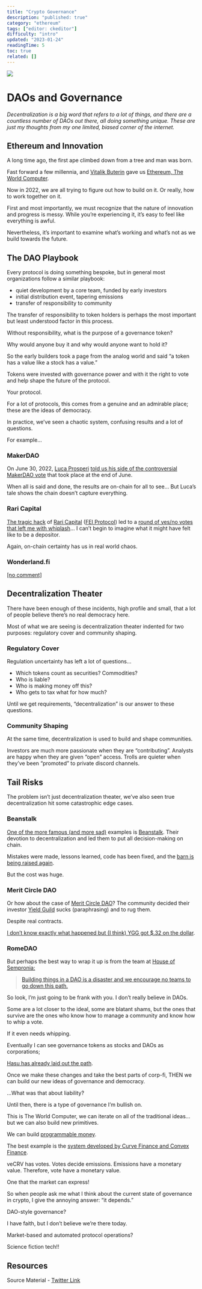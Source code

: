 ```yaml
---
title: "Crypto Governance"
description: "published: true"
category: "ethereum"
tags: ["editor: ckeditor"]
difficulty: "intro"
updated: "2023-01-24"
readingTime: 5
toc: true
related: []
---
```


![](/images/governance-1.png)

# DAOs and Governance

*Decentralization is a big word that refers to a lot of things, and there are a countless number of DAOs out there, all doing something unique. These are just my thoughts from my one limited, biased corner of the internet.*

## Ethereum and Innovation

A long time ago, the first ape climbed down from a tree and man was born.

Fast forward a few millennia, and [Vitalik Buterin](https://twitter.com/VitalikButerin) gave us [Ethereum, The World Computer](/ethereum/world-computer).

Now in 2022, we are all trying to figure out how to build on it. Or really, how to work together on it.

First and most importantly, we must recognize that the nature of innovation and progress is messy. While you’re experiencing it, it’s easy to feel like everything is awful. 

Nevertheless, it’s important to examine what’s working and what’s not as we build towards the future.

## The DAO Playbook

Every protocol is doing something bespoke, but in general most organizations follow a similar playbook: 

*   quiet development by a core team, funded by early investors
*   initial distribution event, tapering emissions
*   transfer of responsibility to community

The transfer of responsibility to token holders is perhaps the most important but least understood factor in this process. 

Without responsibility, what is the purpose of a governance token? 

Why would anyone buy it and why would anyone want to hold it?

So the early builders took a page from the analog world and said “a token has a value like a stock has a value.” 

Tokens were invested with governance power and with it the right to vote and help shape the future of the protocol. 

Your protocol.

For a lot of protocols, this comes from a genuine and an admirable place; these are the ideas of democracy. 

In practice, we’ve seen a chaotic system, confusing results and a lot of questions. 

For example…

### MakerDAO

On June 30, 2022, [Luca Prosperi](https://twitter.com/LucaProsperi) [told us his side of the controversial MakerDAO vote](https://dirtroads.substack.com/p/-42-valkyrie-makerdao-and-our-side?r=k87cd&s=w&utm_campaign=post&utm_medium=web) that took place at the end of June.

When all is said and done, the results are on-chain for all to see… But Luca’s tale shows the chain doesn’t capture everything.

### Rari Capital

[The tragic hack](https://www.coindesk.com/business/2022/04/30/defi-lender-rari-capitalfei-loses-80m-in-hack/) of [Rari Capital](https://www.rari.capital/) ([FEI Protocol](https://fei.money/)) led to a [round of yes/no votes that left me with whiplash](https://decrypt.co/110102/tribe-dao-votes-repay-rari-capital-hack-victims-again)… I can’t begin to imagine what it might have felt like to be a depositor.

Again, on-chain certainty has us in real world chaos.

### Wonderland.fi

[\[no comment\]](https://www.theblock.co/post/155433/wonderland-passes-vote-to-invest-25-million-in-sifu-vision?utm_source=twitter&utm_medium=social)

## Decentralization Theater

There have been enough of these incidents, high profile and small, that a lot of people believe there’s no real democracy here.

Most of what we are seeing is decentralization theater indented for two purposes: regulatory cover and community shaping.

### Regulatory Cover

Regulation uncertainty has left a lot of questions… 

*   Which tokens count as securities? Commodities?
*   Who is liable?
*   Who is making money off this?
*   Who gets to tax what for how much?

Until we get requirements, “decentralization” is our answer to these questions.

### Community Shaping

At the same time, decentralization is used to build and shape communities. 

Investors are much more passionate when they are “contributing”. Analysts are happy when they are given “open” access. Trolls are quieter when they’ve been “promoted” to private discord channels.

## Tail Risks

The problem isn’t just decentralization theater, we’ve also seen true decentralization hit some catastrophic edge cases.

### Beanstalk

[One of the more famous (and more sad)](https://www.theverge.com/2022/4/18/23030754/beanstalk-cryptocurrency-hack-182-million-dao-voting) examples is [Beanstalk](https://bean.money/). Their devotion to decentralization and led them to put all decision-making on chain.

Mistakes were made, lessons learned, code has been fixed, and the [barn is being raised again](https://www.coindesk.com/business/2022/06/02/beanstalk-stablecoin-protocol-barn-raise-aims-to-restore-77m-in-lost-funds/).

But the cost was huge.

### Merit Circle DAO

Or how about the case of [Merit Circle DAO](https://meritcircle.io/)? The community decided their investor [Yield Guild](https://yieldguild.io/) sucks (paraphrasing) and to rug them. 

Despite real contracts.

[I don’t know exactly what happened but (I think) YGG got $.32 on the dollar](https://twitter.com/itstimconnors/status/1536734104422522881).

### RomeDAO

But perhaps the best way to wrap it up is from the team at [House of Sempronia:](https://twitter.com/housesempronia)

> [Building things in a DAO is a disaster and we encourage no teams to go down this path.](https://blockworks.co/news/house-of-sempronias-departure-from-dao-sparks-further-concerns-over-dao-governance)

So look, I’m just going to be frank with you. I don’t really believe in DAOs. 

Some are a lot closer to the ideal, some are blatant shams, but the ones that survive are the ones who know how to manage a community and know how to whip a vote. 

If it even needs whipping.

Eventually I can see governance tokens as stocks and DAOs as corporations;

[Hasu has already laid out the path](https://twitter.com/hasufl/status/1542196610775629824).

Once we make these changes and take the best parts of corp-fi, THEN we can build our new ideas of governance and democracy.

…What was that about liability?

Until then, there is a type of governance I’m bullish on. 

This is The World Computer, we can iterate on all of the traditional ideas… but we can also build new primitives. 

We can build [programmable money](/ethereum/world-computer/de-fi/programmable-money).

The best example is the [system developed by Curve Finance and Convex Finance](/ethereum/world-computer/de-fi/programmable-money/ve-tokens).  

veCRV has votes. Votes decide emissions. Emissions have a monetary value. Therefore, vote have a monetary value.

One that the market can express!

So when people ask me what I think about the current state of governance in crypto, I give the annoying answer: “it depends.” 

DAO-style governance? 

I have faith, but I don’t believe we’re there today.

Market-based and automated protocol operations? 

Science fiction tech!!

## Resources

Source Material - [Twitter Link](https://twitter.com/SalomonCrypto/status/1548000445381062656)
